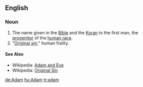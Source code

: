 ==English==
===Noun===
#The name given in the [[Bible]] and the [[Koran]] to the first man, the [[progenitor]] of the [[human race]].
#"[[Original sin]];" human frailty.

====See Also====
*Wikipedia: [[w:Adam and Eve|Adam and Eve]]
*Wikipedia: [[w:Original sin|Original Sin]]

[[de:Adam]]
[[hu:Adam]]
[[tr:adam]]